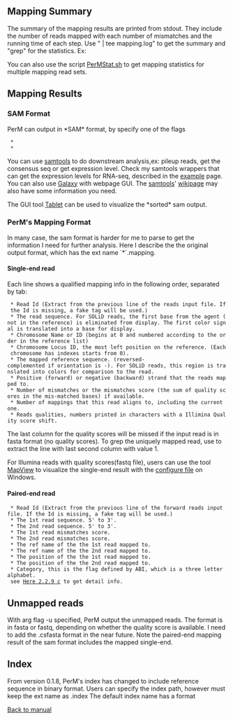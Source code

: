 ==Mapping Summary==
The summary of the mapping results are printed from stdout. They include the number of reads mapped with each number of mismatches and the running time of each step. 
Use " | tee mapping.log" to get the summary and "grep" for the statistics. 
Ex:

{{{ cat stats.txt | tr '\r' '\n' | grep 'Sub' }}}

{{{ cat stats.txt | tr '\r' '\n' | grep 'Read#' }}}

You can also use the script 
[http://perm.googlecode.com/files/PerMStat.sh PerMStat.sh] to get mapping statistics for multiple mapping read sets.

==Mapping Results==
=== SAM Format ===
PerM can output in *SAM* format, by specify one of the flags 

  * {{{--outputFormat sam}}} 
  * {{{-o <oputputFile>.sam}}}

You can use [http://samtools.sourceforge.net/ samtools] to do downstream analysis,ex: pileup reads, get the consensus seq or get expression level. Check my samtools wrappers that can get the expression levels for RNA-seq, described in the [http://code.google.com/p/perm/wiki/SamExample example] page. You can also use [http://test.g2.bx.psu.edu/ Galaxy] with webpage GUI. The [http://samtools.sourceforge.net/ samtools]' [http://sourceforge.net/apps/mediawiki/samtools/index.php?title=SAM_protocol#C_APIs_.28SAMtools-C.29 wikipage] may also have some information you need. 
 
The GUI tool [http://bioinf.scri.ac.uk/tablet/ Tablet] can be used to visualize the *sorted* sam output. 

=== PerM's Mapping Format ===
In many case, the sam format is harder for me to parse to get the information I need for further analysis. Here I describe the the original output format, which has the ext name `*`.mapping. 
====Single-end read====
Each line shows a qualified mapping info in the following order, separated by tab:
  * Read Id (Extract from the previous line of the reads input file. If the Id is missing, a fake tag will be used.)
  * The read sequence. For SOLiD reads, the first base from the agent (not in the reference) is eliminated from display. The first color signal is translated into a base for display.
  * Chromosome Name or ID (begins at 0 and numbered according to the order in the reference list)
  * Chromosome Locus ID, the most left position on the reference. (Each chromosome has indexes starts from 0). 
  * The mapped reference sequence. (reversed-complemented if orientation is -). For SOLiD reads, this region is translated into colors for comparison to the read.
  * Positive (forward) or negative (backward) strand that the reads mapped to.
  * Number of mismatches or the mismatches score (the sum of quality scores in the mis-matched bases) if available. 
  * Number of mappings that this read aligns to, including the current one. 
  * Reads qualities, numbers printed in characters with a Illimina Quality score shift. 

The last column for the quality scores will be missed if the input read is in fasta format (no quality scores). To grep the uniquely mapped read, use 
{{{grep -P '\t1\t[!\t]*\t$' [result].mapping }}} to extract the line with last second column with value 1. 
 
For Illumina reads with quality scores(fastq file), users can use the tool [http://evolution.sysu.edu.cn/mapview/ MapView] to visualize the single-end result with the [http://perm.googlecode.com/files/MVFmaker_NewFormat.txt configure file] on Windows. 

====Paired-end read====
  * Read Id (Extract from the previous line of the forward reads input file. If the Id is missing, a fake tag will be used.)
  * The 1st read sequence. 5' to 3'.
  * The 2nd read sequence. 5' to 3'.
  * The 1st read mismatches score.
  * The 2nd read mismatches score.
  * The ref name of the the 1st read mapped to.
  * The ref name of the the 2nd read mapped to.
  * The position of the the 1st read mapped to.
  * The position of the the 2nd read mapped to.
  * Category, this is the flag defined by ABI, which is a three letter alphabet. 
  see [http://www3.appliedbiosystems.com/cms/groups/mcb_marketing/documents/generaldocuments/cms_058718.pdf Here 2.2.9 c] to get detail info. 

==Unmapped reads==
With arg flag -u specified, PerM output the unmapped reads. The format is in fasta or fastq, depending on whether the quality score is available. I need to add the .csfasta format in the near future. Note the paired-end mapping result of the sam format includes the mapped single-end. 

== Index ==
From version 0.1.8, PerM's index has changed to include reference sequence in binary format. Users can specify the index path, however must keep the ext name as .index
The default index name has a format {{{<ReadLength>_<Seed>_<ReadType>_<RefFileName>_<Version>.index}}}

[http://code.google.com/p/perm/wiki/Manual Back to manual]